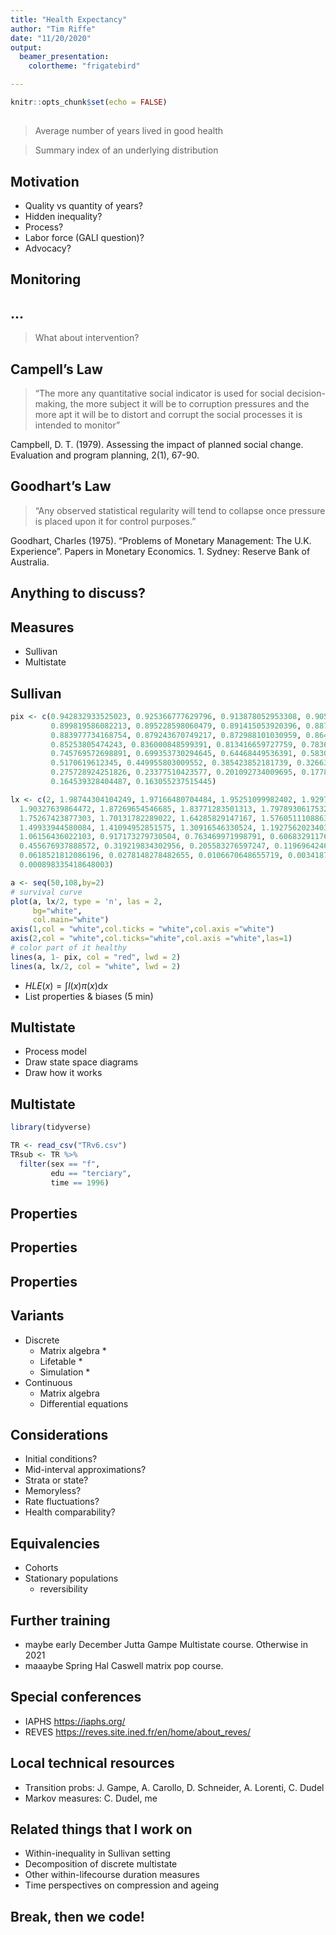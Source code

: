 ```yaml
---
title: "Health Expectancy"
author: "Tim Riffe"
date: "11/20/2020"
output: 
  beamer_presentation:
    colortheme: "frigatebird"

---
```


```r
knitr::opts_chunk$set(echo = FALSE)
```

## 

\Large
> Average number of years lived in good health

\pause

> Summary index of an underlying distribution

## Motivation

- Quality vs quantity of years?
- Hidden inequality?
- Process?
- Labor force (GALI question)?
- Advocacy?

## Monitoring

\begin{center}
\includegraphics[width=11cm]{Healthy-life-years-at-birth_04_04_20.png}
\end{center}

## ...

\Large
> What about intervention?

## Campell's Law

> “The more any quantitative social indicator is used for social decision-making, the more subject it will be to corruption pressures and the more apt it will be to distort and corrupt the social processes it is intended to monitor”

\footnotesize
Campbell, D. T. (1979). Assessing the impact of planned social change. Evaluation and program planning, 2(1), 67-90.

## Goodhart's Law

> “Any observed statistical regularity will tend to collapse once pressure is placed upon it for control purposes.”

\footnotesize
Goodhart, Charles (1975). "Problems of Monetary Management: The U.K. Experience". Papers in Monetary Economics. 1. Sydney: Reserve Bank of Australia.

## Anything to discuss?

## Measures

- Sullivan
- Multistate

## Sullivan 
```r
pix <- c(0.942832933525023, 0.925366777629796, 0.913878052953308, 0.905779576715131, 
         0.899819586082213, 0.895228598060479, 0.891415053920396, 0.887843431788832, 
         0.883977734168754, 0.879243670749217, 0.872988101030959, 0.864422353013589, 
         0.85253805474243, 0.836000848599391, 0.813416659727759, 0.783638907018477, 
         0.745769572698891, 0.699353730294645, 0.64468449536391, 0.583095062238541, 
         0.5170619612345, 0.449955803009552, 0.385423852181739, 0.326631969263549, 
         0.275728924251826, 0.23377510423577, 0.201092734009695, 0.17782145726523, 
         0.164539328404487, 0.163055237515445)

lx <- c(2, 1.98744304104249, 1.97166480704484, 1.95251099982402, 1.92979047491913, 
  1.90327639864472, 1.87269654546685, 1.83771283501313, 1.7978930617532, 
  1.75267423877303, 1.70131782289022, 1.64285829147167, 1.57605111088635, 
  1.49933944580084, 1.41094952851575, 1.30916546330524, 1.19275620234035, 
  1.06156436022103, 0.917173279730504, 0.763469971998791, 0.606832911763207, 
  0.455676937888572, 0.319219834302956, 0.205583276597247, 0.119696424658899, 
  0.0618521812086196, 0.0278148278482655, 0.0106670648655719, 0.00341876365030296, 
  0.000898335418648003)

a <- seq(50,108,by=2)
# survival curve
plot(a, lx/2, type = 'n', las = 2,
     bg="white",
     col.main="white")
axis(1,col = "white",col.ticks = "white",col.axis ="white")
axis(2,col = "white",col.ticks="white",col.axis ="white",las=1)
# color part of it healthy
lines(a, 1- pix, col = "red", lwd = 2)
lines(a, lx/2, col = "white", lwd = 2)
```



- $HLE(x) = \int l(x)\pi(x) \mathrm{d}x$
- List properties \& biases (5 min)

## Multistate

- Process model
- Draw state space diagrams 
- Draw how it works 

## Multistate

```r
library(tidyverse)

TR <- read_csv("TRv6.csv") 
TRsub <- TR %>% 
  filter(sex == "f",
         edu == "terciary",
         time == 1996)

```


## Properties

\begin{center}
\includegraphics[width=11cm]{chuttersnap-gts_Eh4g1lk-unsplash.jpg}
\end{center}

## Properties

\begin{center}
\includegraphics[width=11cm]{josh-withers-3mY4U7FIevc-unsplash.jpg}
\end{center}

## Properties

\begin{center}
\includegraphics[width=11cm]{nii-sx7kn7GNf6E-unsplash.jpg}
\end{center}

## Variants

- Discrete
  - Matrix algebra *
  - Lifetable *
  - Simulation *
- Continuous
  - Matrix algebra
  - Differential equations
  
## Considerations

- Initial conditions?
- Mid-interval approximations?
- Strata or state?
- Memoryless?
- Rate fluctuations?
- Health comparability?
  
## Equivalencies

- Cohorts
- Stationary populations
  - reversibility
  
## Further training

- maybe early December Jutta Gampe Multistate course. Otherwise in 2021
- maaaybe Spring Hal Caswell matrix pop course. 

## Special conferences

- IAPHS <https://iaphs.org/>
- REVES <https://reves.site.ined.fr/en/home/about_reves/>

## Local technical resources

- Transition probs: J. Gampe, A. Carollo, D. Schneider, A. Lorenti, C. Dudel
- Markov measures: C. Dudel, me

## Related things that I work on

- Within-inequality in Sullivan setting
- Decomposition of discrete multistate
- Other within-lifecourse duration measures
- Time perspectives on compression and ageing

## Break, then we code!

\begin{center}
\includegraphics[width=9cm]{is_it_worth_the_time.png}
\end{center}
